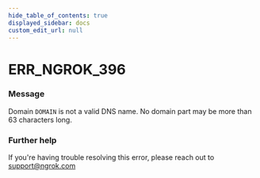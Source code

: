 ```yaml
---
hide_table_of_contents: true
displayed_sidebar: docs
custom_edit_url: null
---
```



# ERR_NGROK_396

### Message
Domain `DOMAIN` is not a valid DNS name. No domain part may be more than 63 characters long.

### Further help
If you're having trouble resolving this error, please reach out to [support@ngrok.com](mailto:support@ngrok.com?subject=Help%20with%20ERR_NGROK_396)


<ErrorDetails error='err_ngrok_396' />
